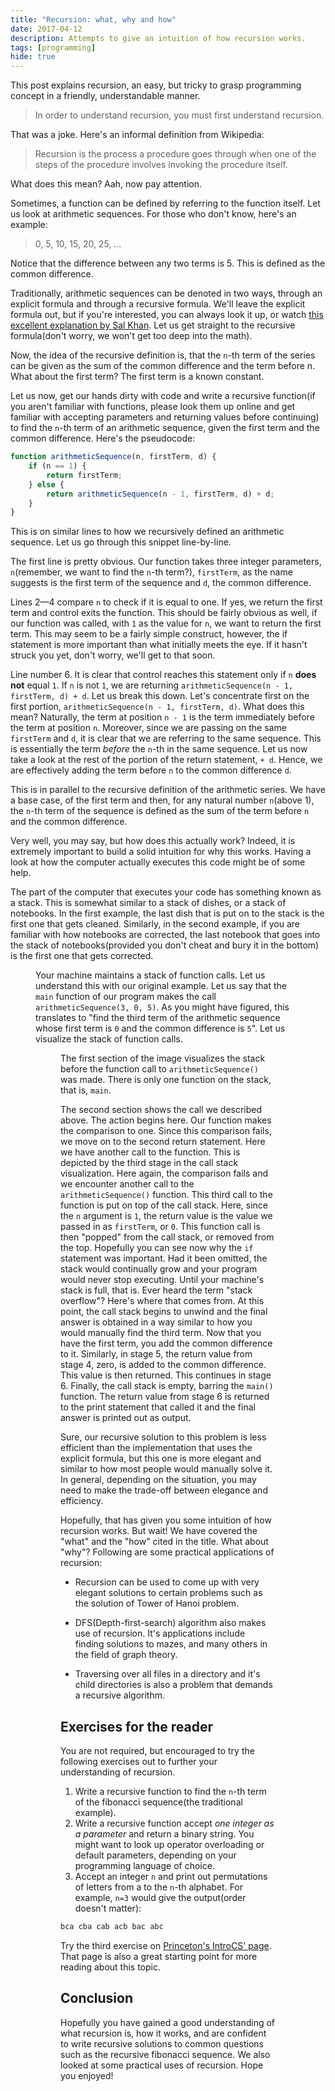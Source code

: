 ```yaml
---
title: "Recursion: what, why and how"
date: 2017-04-12
description: Attempts to give an intuition of how recursion works.
tags: [programming]
hide: true
---
```



This post explains recursion, an easy, but tricky to grasp programming concept in a friendly, understandable manner.

> In order to understand recursion, you must first understand recursion.

That was a joke. Here's an informal definition from Wikipedia:

> Recursion is the process a procedure goes through when one of the steps of the procedure involves invoking the procedure itself.

What does this mean? Aah, now pay attention.

Sometimes, a function can be defined by referring to the function itself. Let us look at arithmetic sequences. For those who don't know, here's an example:

> 0, 5, 10, 15, 20, 25, …

Notice that the difference between any two terms is 5. This is defined as the common difference.

Traditionally, arithmetic sequences can be denoted in two ways, through an explicit formula and through a recursive formula. We'll leave the explicit formula out, but if you're interested, you can always look it up, or watch [this excellent explanation by Sal Khan](//khanacademy.org/math/algebra/sequences/constructing-arithmetic-sequences/a/writing-explicit-formulas-for-arithmetic-sequences). Let us get straight to the recursive formula(don't worry, we won't get too deep into the math).

Now, the idea of the recursive definition is, that the `n`-th term of the series can be given as the sum of the common difference and the term before n. What about the first term? The first term is a known constant.

Let us now, get our hands dirty with code and write a recursive function(if you aren't familiar with functions, please look them up online and get familiar with accepting parameters and returning values before continuing) to find the `n`-th term of an arithmetic sequence, given the first term and the common difference. Here's the pseudocode:

```js
function arithmeticSequence(n, firstTerm, d) {
    if (n == 1) {
        return firstTerm;
    } else {
        return arithmeticSequence(n - 1, firstTerm, d) + d;
    }
}
```

This is on similar lines to how we recursively defined an arithmetic sequence. Let us go through this snippet line-by-line.

The first line is pretty obvious. Our function takes three integer parameters, `n`(remember, we want to find the `n`-th term?), `firstTerm`, as the name suggests is the first term of the sequence and `d`, the common difference.

Lines 2—4 compare `n` to check if it is equal to one. If yes, we return the first term and control exits the function. This should be fairly obvious as well, if our function was called, with `1` as the value for `n`, we want to return the first term. This may seem to be a fairly simple construct, however, the if statement is more important than what initially meets the eye. If it hasn't struck you yet, don't worry, we'll get to that soon.

Line number 6. It is clear that control reaches this statement only if `n` **does not** equal `1`. If `n` is not `1`, we are returning `arithmeticSequence(n - 1, firstTerm, d) + d`. Let us break this down. Let's concentrate first on the first portion, `arithmeticSequence(n - 1, firstTerm, d)`. What does this mean? Naturally, the term at position `n - 1` is the term immediately before the term at position `n`. Moreover, since we are passing on the same `firstTerm` and `d`, it is clear that we are referring to the same sequence. This is essentially the term _before_ the `n`-th in the same sequence. Let us now take a look at the rest of the portion of the return statement, `+ d`. Hence, we are effectively adding the term before `n` to the common difference `d`.

This is in parallel to the recursive definition of the arithmetic series. We have a base case, of the first term and then, for any natural number `n`(above 1), the `n`-th term of the sequence is defined as the sum of the term before `n` and the common difference.

Very well, you may say, but how does this actually work? Indeed, it is extremely important to build a solid intuition for why this works. Having a look at how the computer actually executes this code might be of some help.

The part of the computer that executes your code has something known as a stack. This is somewhat similar to a stack of dishes, or a stack of notebooks. In the first example, the last dish that is put on to the stack is the first one that gets cleaned. Similarly, in the second example, if you are familiar with how notebooks are corrected, the last notebook that goes into the stack of notebooks(provided you don't cheat and bury it in the bottom) is the first one that gets corrected.

<Figure
    src="/img/recursion-what-why-how/stack-of-books.jpg"
    alt="Stack of books"
    caption="The call stack is analogous to a stack of books"
/>

Your machine maintains a stack of function calls. Let us understand this with our original example. Let us say that the `main` function of our program makes the call `arithmeticSequence(3, 0, 5)`. As you might have figured, this translates to "find the third term of the arithmetic sequence whose first term is `0` and the common difference is `5`". Let us visualize the stack of function calls.

<Figure
    src="/img/recursion-what-why-how/recursion-call-stack.png"
    alt="A visualisation of a call stack"
    caption="Call stack during recursion"
/>

The first section of the image visualizes the stack before the function call to `arithmeticSequence()` was made. There is only one function on the stack, that is, `main`.

The second section shows the call we described above. The action begins here. Our function makes the comparison to one. Since this comparison fails, we move on to the second return statement. Here we have another call to the function. This is depicted by the third stage in the call stack visualization. Here again, the comparison fails and we encounter another call to the `arithmeticSequence()` function. This third call to the function is put on top of the call stack. Here, since the `n` argument is `1`, the return value is the value we passed in as `firstTerm`, or `0`. This function call is then "popped" from the call stack, or removed from the top. Hopefully you can see now why the `if` statement was important. Had it been omitted, the stack would continually grow and your program would never stop executing. Until your machine's stack is full, that is. Ever heard the term "stack overflow"? Here's where that comes from. At this point, the call stack begins to unwind and the final answer is obtained in a way similar to how you would manually find the third term. Now that you have the first term, you add the common difference to it. Similarly, in stage 5, the return value from stage 4, zero, is added to the common difference. This value is then returned. This continues in stage 6. Finally, the call stack is empty, barring the `main()` function. The return value from stage 6 is returned to the print statement that called it and the final answer is printed out as output.

Sure, our recursive solution to this problem is less efficient than the implementation that uses the explicit formula, but this one is more elegant and similar to how most people would manually solve it. In general, depending on the situation, you may need to make the trade-off between elegance and efficiency.

Hopefully, that has given you some intuition of how recursion works. But wait! We have covered the "what" and the "how" cited in the title. What about "why"? Following are some practical applications of recursion:

-   Recursion can be used to come up with very elegant solutions to certain problems such as the solution of Tower of Hanoi problem.

-   DFS(Depth-first-search) algorithm also makes use of recursion. It's applications include finding solutions to mazes, and many others in the field of graph theory.
-   Traversing over all files in a directory and it's child directories is also a problem that demands a recursive algorithm.

## Exercises for the reader

You are not required, but encouraged to try the following exercises out to further your understanding of recursion.

1. Write a recursive function to find the `n`-th term of the fibonacci sequence(the traditional example).
2. Write a recursive function accept _one integer as a parameter_ and return a binary string. You might want to look up operator overloading or default parameters, depending on your programming language of choice.
3. Accept an integer `n` and print out permutations of letters from a to the `n`-th alphabet. For example, `n=3` would give the output(order doesn't matter):

```txt
bca cba cab acb bac abc
```

Try the third exercise on [Princeton's IntroCS' page](//introcs.cs.princeton.edu/java/23recursion/). That page is also a great starting point for more reading about this topic.

## Conclusion

Hopefully you have gained a good understanding of what recursion is, how it works, and are confident to write recursive solutions to common questions such as the recursive fibonacci sequence. We also looked at some practical uses of recursion. Hope you enjoyed!

<Figure
    src="/img/recursion-what-why-how/recursion-meme.jpg"
    alt="Recursion meme"
    caption="Yo dawg, I heard…"
/>
